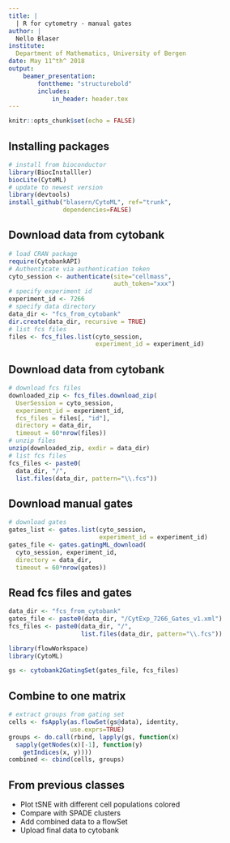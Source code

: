 ```yaml
---
title: | 
  | R for cytometry - manual gates
author: |
  Nello Blaser
institute:
  Department of Mathematics, University of Bergen
date: May 11^th^ 2018
output: 
    beamer_presentation:
        fonttheme: "structurebold"
        includes:
            in_header: header.tex
---
```


```r
knitr::opts_chunk$set(echo = FALSE)
```
## Installing packages
```r
# install from bioconductor
library(BiocInstalller)
biocLite(CytoML) 
# update to newest version
library(devtools)
install_github("blasern/CytoML", ref="trunk", 
               dependencies=FALSE)
```

## Download data from cytobank
```r
# load CRAN package
require(CytobankAPI)
# Authenticate via authentication token
cyto_session <- authenticate(site="cellmass",
                             auth_token="xxx")
# specify experiment id
experiment_id <- 7266
# specify data directory
data_dir <- "fcs_from_cytobank"
dir.create(data_dir, recursive = TRUE)
# list fcs files
files <- fcs_files.list(cyto_session, 
                        experiment_id = experiment_id)
```

## Download data from cytobank
```r
# download fcs files
downloaded_zip <- fcs_files.download_zip(
  UserSession = cyto_session, 
  experiment_id = experiment_id, 
  fcs_files = files[, "id"], 
  directory = data_dir, 
  timeout = 60*nrow(files))
# unzip files
unzip(downloaded_zip, exdir = data_dir)
# list fcs files
fcs_files <- paste0(
  data_dir, "/", 
  list.files(data_dir, pattern="\\.fcs"))
```

## Download manual gates
```r
# download gates
gates_list <- gates.list(cyto_session, 
                         experiment_id = experiment_id)
gates_file <- gates.gatingML_download(
  cyto_session, experiment_id,
  directory = data_dir, 
  timeout = 60*nrow(gates))
```

## Read fcs files and gates
```r
data_dir <- "fcs_from_cytobank"
gates_file <- paste0(data_dir, "/CytExp_7266_Gates_v1.xml")
fcs_files <- paste0(data_dir, "/", 
                    list.files(data_dir, pattern="\\.fcs"))
```
```r
library(flowWorkspace)
library(CytoML)

gs <- cytobank2GatingSet(gates_file, fcs_files)
```

## Combine to one matrix
```r
# extract groups from gating set
cells <- fsApply(as.flowSet(gs@data), identity, 
                 use.exprs=TRUE)
groups <- do.call(rbind, lapply(gs, function(x) 
  sapply(getNodes(x)[-1], function(y) 
    getIndices(x, y))))
combined <- cbind(cells, groups)
```

## From previous classes
- Plot tSNE with different cell populations colored 
- Compare with SPADE clusters
- Add combined data to a flowSet
- Upload final data to cytobank